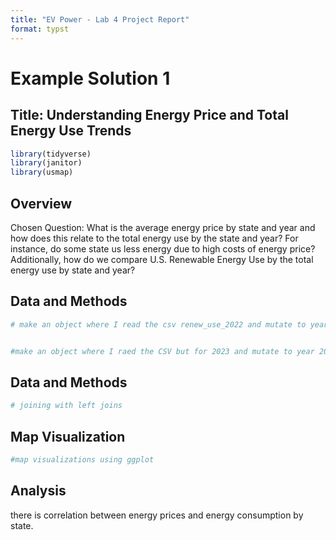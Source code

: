 ```yaml
---
title: "EV Power - Lab 4 Project Report"
format: typst
---
```


# Example Solution 1

## **Title: Understanding Energy Price and Total Energy Use Trends**

```r
library(tidyverse)
library(janitor)
library(usmap)

```

## **Overview** 

Chosen Question: What is the average energy price by state and year and how does this relate to the total energy use by the state and year? For instance, do some state us less energy due to high costs of energy price? Additionally, how do we compare U.S. Renewable Energy Use by the total energy use by state and year?

## **Data and Methods**

```r

# make an object where I read the csv renew_use_2022 and mutate to year = 2022


#make an object where I raed the CSV but for 2023 and mutate to year 2023

```

## **Data and Methods**

```r
# joining with left joins
```

## **Map Visualization**

```r
#map visualizations using ggplot

```

## **Analysis**
there is correlation between energy prices and energy consumption by state. 